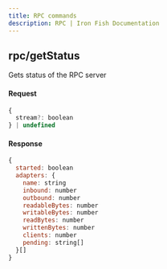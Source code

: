 ```yaml
---
title: RPC commands
description: RPC | Iron Fish Documentation
---
```


## rpc/getStatus

Gets status of the RPC server

#### Request

```js
{
  stream?: boolean
} | undefined
```

#### Response

```js
{
  started: boolean
  adapters: {
    name: string
    inbound: number
    outbound: number
    readableBytes: number
    writableBytes: number
    readBytes: number
    writtenBytes: number
    clients: number
    pending: string[]
  }[]
}
```
